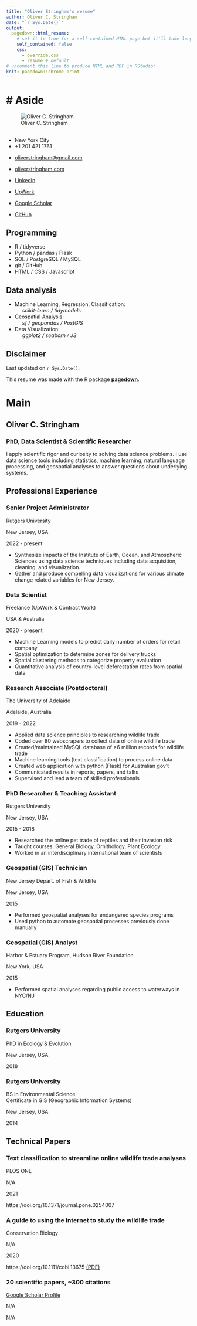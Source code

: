 ```yaml
--- 
title: "Oliver Stringham's resume"
author: Oliver C. Stringham
date: "`r Sys.Date()`"
output:
  pagedown::html_resume:
    # set it to true for a self-contained HTML page but it'll take longer to render
    self_contained: false
    css:
      - override.css
      - resume # default
# uncomment this line to produce HTML and PDF in RStudio:
knit: pagedown::chrome_print
---
```



<!-- load outside plots -->
<!-- # ```{r message=TRUE, warning=TRUE, include=FALSE} -->
<!-- # library(ggplot2) -->
<!-- # skills_bar = readRDS('skills_bar.rds') -->
<!-- # ``` -->



<!-- Aside Section -->

# Aside
================================================================================

::: profile-pic
![Oliver C. Stringham](IMG_7351c2.jpg){width=85%;}
:::



<!-- Contact Info -->



<!-- js for upwork icon -->
<script src="https://code.iconify.design/2/2.1.1/iconify.min.js"></script>

## {#contact}
<!-- <hr style="height:1px;border-width:0;color:gray;background-color:gray"> -->

-   <i class="fa fa-globe-americas"></i> New York City
-   <i class="fa fa-phone"></i> +1 201 421 1761

<!-- <hr style="margin-top:2px;margin-bottom:2px;height:0px;border-width:0;color:gray;background-color:gray">  -->
<!-- <br> -->
<!-- <br> -->

-   <i class="fa fa-envelope"></i> [oliverstringham\@gmail.com](mailto:oliverstringham@gmail.com){.email}

-   <i class="fas fa-link"></i> [oliverstringham.com](https://oliverstringham.com/){.website}

-   <i class="fab fa-linkedin-in"></i> [LinkedIn](https://www.linkedin.com/in/oliver-c-stringham/){.linkedin}

-   <span class="iconify" data-icon="simple-icons:upwork"></span>
[UpWork](https://www.upwork.com/freelancers/~01a8aca4a8c8b4d38a){.upwork}

-   <i class="ai ai-google-scholar-square ai-1x"></i>
[Google Scholar](https://scholar.google.com/citations?user=3ZhZiQgAAAAJ&hl=en){.google-scholar}

-   <i class="fa fa-github"></i> 
[GitHub](https://github.com/ocstringham){.github}

<!-- - <i class="fa fa-phone"></i> +1 000-000-0000 -->
<!-- -   For more information, please contact me via email. -->

<!-- Skills -->

<i class="fa fa-code"></i> Programming {#skills}
--------------------------------------------------------------------------------


-   R / tidyverse
-   Python / pandas / Flask
-   SQL / PostgreSQL / MySQL
-   git / GitHub
-   HTML / CSS / Javascript


<i class="fas fa-chart-pie"></i> Data analysis {#skills}
--------------------------------------------------------------------------------

- Machine Learning, Regression, Classification:<br>
<i style="margin-left: 20px;">scikit-learn / tidymodels</i>
- Geospatial Analysis:<br>
<i style="margin-left: 20px;">sf / geopandas / PostGIS</i>
- Data Visualization:<br>
<i style="margin-left: 20px;">ggplot2 / seaborn / JS</i>


<!-- Disclaimer -->

## Disclaimer {#disclaimer}

Last updated on `r Sys.Date()`.

This resume was made with the R package [**pagedown**](https://github.com/rstudio/pagedown).




<!-- Main Section -->


# Main

## Oliver C. Stringham {#title} 

### PhD, Data Scientist & Scientific Researcher

I apply scientific rigor and curiosity to solving data science problems. I use data science tools including statistics, machine learning, natural language processing, and geospatial analyses to answer questions about underlying systems.



<!-- Professional Experience -->


## Professional Experience {data-icon="suitcase"}


### Senior Project Administrator

Rutgers University

New Jersey, USA

2022 - present

- Synthesize impacts of the Institute of Earth, Ocean, and Atmospheric Sciences using data science techniques including data acquisition, cleaning, and visualization.
- Gather and produce compelling data visualizations for various climate change related variables for New Jersey. 


### Data Scientist

Freelance (UpWork & Contract Work)

USA & Australia

2020 - present

- Machine Learning models to predict daily number of orders for retail company
- Spatial optimization to determine zones for delivery trucks
- Spatial clustering methods to categorize property evaluation
- Quantitative analysis of country-level deforestation rates from spatial data

### Research Associate (Postdoctoral)

The University of Adelaide

Adelaide, Australia

2019 - 2022

-   Applied data science principles to researching wildlife trade
-   Coded over 80 webscrapers to collect data of online wildlife trade
-   Created/maintained MySQL database of >6 million records for wildlife trade
-   Machine learning tools (text classification) to process online data
-   Created web application with python (Flask) for Australian gov't
-   Communicated results in reports, papers, and talks
-   Supervised and lead a team of skilled professionals


### PhD Researcher & Teaching Assistant

Rutgers University

New Jersey, USA

2015 - 2018

- Researched the online pet trade of reptiles and their invasion risk
- Taught courses: General Biology, Ornithology, Plant Ecology
- Worked in an interdisciplinary international team of scientists

### Geospatial (GIS) Technician

New Jersey Depart. of Fish & Wildlife

New Jersey, USA

2015

- Performed geospatial analyses for endangered species programs
- Used python to automate geospatial processes previously done manually


### Geospatial (GIS) Analyst

Harbor & Estuary Program, Hudson River Foundation

New York, USA

2015

- Performed spatial analyses regarding public access to waterways in NYC/NJ



<!-- Education -->

## Education {data-icon="graduation-cap" data-concise="true"}

### Rutgers University

PhD in Ecology & Evolution

New Jersey, USA

2018


### Rutgers University

BS in Environmental Science <br>
<!-- BS in Ecology, Evolution, & Natural Resources <br> -->
Certificate in GIS (Geographic Information Systems) <i class="fa fa-globe-americas"></i>

New Jersey, USA

2014



<!-- Publications -->


## Technical Papers {data-icon="newspaper"}

### Text classification to streamline online wildlife trade analyses

PLOS ONE 

N/A

2021

https://doi.org/10.1371/journal.pone.0254007


### A guide to using the internet to study the wildlife trade

Conservation Biology 

N/A

2020

https://doi.org/10.1111/cobi.13675 [(PDF)](https://www.researchgate.net/profile/Oliver-Stringham-2/publication/347366161_A_guide_to_using_the_Internet_to_monitor_and_quantify_the_wildlife_trade/links/6046912e299bf1e07865fd6a/A-guide-to-using-the-Internet-to-monitor-and-quantify-the-wildlife-trade.pdf)


### 20 scientific papers, ~300 citations

[Google Scholar Profile](https://scholar.google.com/citations?user=3ZhZiQgAAAAJ&hl=en)

N/A

N/A